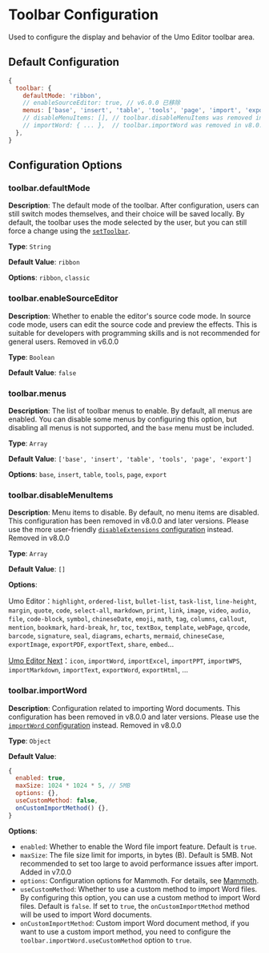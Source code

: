 
# Toolbar Configuration

Used to configure the display and behavior of the Umo Editor toolbar area.

## Default Configuration

```js
{
  toolbar: {
    defaultMode: 'ribbon',
    // enableSourceEditor: true, // v6.0.0 已移除
    menus: ['base', 'insert', 'table', 'tools', 'page', 'import', 'export'],
    // disableMenuItems: [], // toolbar.disableMenuItems was removed in v8.0.0, see the disableExtensions configuration
    // importWord: { ... },  // toolbar.importWord was removed in v8.0.0, see the importWord configuration
  },
}
```

## Configuration Options

### toolbar.defaultMode

**Description**: The default mode of the toolbar. After configuration, users can still switch modes themselves, and their choice will be saved locally. By default, the toolbar uses the mode selected by the user, but you can still force a change using the [`setToolbar`](../methods#settoolbar).

**Type**: `String`

**Default Value**: `ribbon`

**Options**: `ribbon`, `classic`

### toolbar.enableSourceEditor

**Description**: Whether to enable the editor's source code mode. In source code mode, users can edit the source code and preview the effects. This is suitable for developers with programming skills and is not recommended for general users. <Badge theme="danger">Removed in v6.0.0</Badge>

**Type**: `Boolean`

**Default Value**: `false`

### toolbar.menus

**Description**: The list of toolbar menus to enable. By default, all menus are enabled. You can disable some menus by configuring this option, but disabling all menus is not supported, and the `base` menu must be included.

**Type**: `Array`

**Default Value**: `['base', 'insert', 'table', 'tools', 'page', 'export']`

**Options**: `base`, `insert`, `table`, `tools`, `page`, `export`

### toolbar.disableMenuItems

**Description**: Menu items to disable. By default, no menu items are disabled. This configuration has been removed in v8.0.0 and later versions. Please use the more user-friendly [`disableExtensions` configuration](./extensions#disableextensions) instead. <Badge theme="danger">Removed in v8.0.0</Badge>

**Type**: `Array`

**Default Value**: `[]`

**Options**: 

Umo Editor：`highlight`, `ordered-list`, `bullet-list`, `task-list`, `line-height`, `margin`, `quote`, `code`, `select-all`, `markdown`, `print`, `link`, `image`, `video`, `audio`, `file`, `code-block`, `symbol`, `chineseDate`, `emoji`, `math`, `tag`, `columns`, `callout`, `mention`, `bookmark`, `hard-break`, `hr`, `toc`, `textBox`, `template`, `webPage`, `qrcode`, `barcode`, `signature`, `seal`, `diagrams`, `echarts`, `mermaid`, `chineseCase`, `exportImage`, `exportPDF`, `exportText`, `share`, `embed`...

[Umo Editor Next](../next)：`icon`, `importWord`, `importExcel`, `importPPT`, `importWPS`, `importMarkdown`, `importText`, `exportWord`, `exportHtml`, ...
### toolbar.importWord

**Description**: Configuration related to importing Word documents. This configuration has been removed in v8.0.0 and later versions. Please use the [`importWord` configuration](./import-word) instead. <Badge theme="danger">Removed in v8.0.0</Badge>

**Type**: `Object`

**Default Value**:

```js
{
  enabled: true, 
  maxSize: 1024 * 1024 * 5, // 5MB
  options: {},
  useCustomMethod: false,
  onCustomImportMethod() {},
}
```
**Options**:

- `enabled`: Whether to enable the Word file import feature. Default is `true`.
- `maxSize`: The file size limit for imports, in bytes (B). Default is 5MB. Not recommended to set too large to avoid performance issues after import. <Badge theme="success">Added in v7.0.0</Badge>
- `options`: Configuration options for Mammoth. For details, see [Mammoth](https://www.npmjs.com/package/mammoth#api).
- `useCustomMethod`: Whether to use a custom method to import Word files. By configuring this option, you can use a custom method to import Word files. Default is `false`. If set to `true`, the `onCustomImportMethod` method will be used to import Word documents.
- `onCustomImportMethod`: Custom import Word document method, if you want to use a custom import method, you need to configure the `toolbar.importWord.useCustomMethod` option to `true`.

